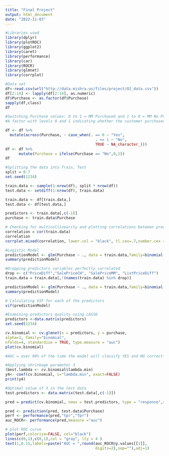 ```yaml
---
title: "Final Project"
output: html_document
date: "2022-11-03"
---
```

```r
#Libraries used
library(dplyr)
library(plotROC)
library(ggplot2)
library(caret)
library(performance)
library(car)
library(ROCR)
library(glmnet)
library(corrplot)
```

```r
#Data set
df<-read.csv(url("http://data.mishra.us/files/project/OJ_data.csv"))
df[2:14] <- lapply(df[2:14], as.numeric)
df$Purchase <- as.factor(df$Purchase)
sapply(df,class)
df
```

```r
#Switching Purchase values: 0 to 1 = MM Purchased and 1 to 0 = MM No Purchased.
#A factor with levels 0 and 1 indicating whether the customer purchased Citrus Hill (1) or Minute Maid Orange Juice (0).

df <- df %>%
  mutate(across(Purchase, ~ case_when(. == 0 ~ "Yes",
                                        . == 1 ~ "No",
                                        TRUE ~ NA_character_)))
df <- df %>%
      mutate(Purchase = ifelse(Purchase == "No",0,1))
df
```

```r
#Splitting the data into Train, Test
split = 0.7
set.seed(1234)

train.data <- sample(1:nrow(df), split * nrow(df))
test.data <- setdiff(1:nrow(df), train.data)

train.data <- df[train.data,]
test.data <- df[test.data,]
```

```r
predictors <- train.data[,c(-1)]
purchase <- train.data$Purchase
```


```r
# Checking for multicollinearity and plotting correlations between predictors
correlation = cor(train.data)
correlation
corrplot.mixed(correlation, lower.col = "black", tl.cex=.7,number.cex = .7)
```

```r
#Logistic Model
predictionModel <- glm(Purchase ~ ., data = train.data,family=binomial(link='logit'))
summary(predictionModel)

#Dropping predictors variables perfectly correlated
drop <- c("PriceDiff","SalePriceCH", "SalePriceMM", "ListPriceDiff")
train.data = train.data[,!(names(train.data) %in% drop)]

predictionModel <- glm(Purchase ~ ., data = train.data,family=binomial(link='logit'))
summary(predictionModel)

# Calculating VIF for each of the predictors
vif(predictionModel)
```

```r
#Examining predictors quality using LASSO
predictors <-data.matrix(predictors)
set.seed(1234)

cv.binomial <- cv.glmnet(x = predictors, y = purchase,
alpha=1, family="binomial",
nfolds=4, standardize = TRUE, type.measure = "auc")
plot(cv.binomial)

#AUC = over 90% of the time the model will classify YES and NO correctly. 
```

```r
#Applying shrinkage parameter λ
(best.lambda <- cv.binomial$lambda.min)
y4<- coef(cv.binomial, s="lambda.min", exact=FALSE)
print(y4)
```

```r
#Optimal value of λ in the test data
test.predictors <- data.matrix(test.data[,c(-1)])

pred = predict(cv.binomial, newx = test.predictors, type = "response",s ="lambda.min")

pred <- prediction(pred, test.data$Purchase)
perf <- performance(pred,"tpr","fpr")
auc_ROCR<- performance(pred,measure ="auc")

# plot ROC curve
plot(perf,colorize=FALSE, col="black") 
lines(c(0,1),c(0,1),col = "gray", lty = 4 )
text(1,0.15,labels=paste("AUC = ",round(auc_ROCR@y.values[[1]],
                                        digits=2),sep=""),adj=1)
```

```r

```

